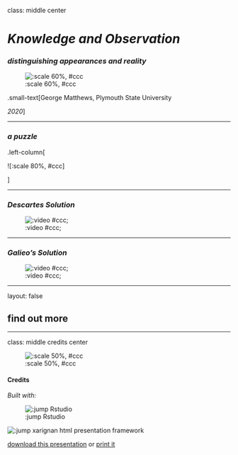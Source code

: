 class: middle center

# *Knowledge and Observation*

### *distinguishing appearances and reality*

![:scale 60%, #ccc](img/05/matrix-geralt.jpg)

.small-text[George Matthews, Plymouth State University

*2020*]

---

### *a puzzle*

.left-column[

![:scale 80%, #ccc]

]



---

### *Descartes Solution*


![:video #ccc;](https://youtu.be/B2BAkVwZpoU)

---

### *Galieo's Solution*


![:video #ccc;](https://youtu.be/5jeCZE5iq0o)


---

layout: false

## find out more



---
class: middle credits center

![:scale 50%, #ccc](img/04/space-travel.jpg)

#### Credits

*Built with:*

![:jump Rstudio](https://rstudio.com/products/rstudio/) 

![:jump xarignan](https://github.com/yihui/xaringan) html presentation framework 

[download this presentation](./pdf/04-slides.pdf) or [print it](./pdf/04-handout.pdf)

